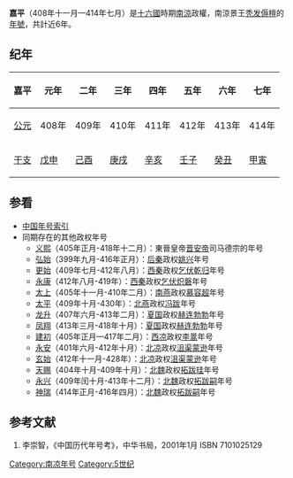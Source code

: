 {{Eranamebox|年号=嘉平
|起讫时间= 408年十一月—414年七月
|政权= 南涼
|帝王= 景王秃发傉檀
|历时= 近6年
|timeline= <timeline>
ImageSize  = width:200 height:50
PlotArea   = width:180 height:30 left:10 bottom:20
TimeAxis   = orientation:horizontal
DateFormat = yyyy
Period     = from:304 till:439
AlignBars  = early
ScaleMajor = increment:135 start:304
Colors =
  id:canvas value:rgb(1,1,0.85)
BackgroundColors = canvas:canvas
PlotData =
  width:15 color:black
  bar:era from:start till:end
  bar:era from:397 till:414 color:red
  bar:era from:402 till:414 color:green
  bar:era from:408 till:414 color:blue
</timeline>
|说明= <span style="color: blue">嘉平</span>在'''十六國'''、<span style="color: red">南涼</span>和<span style="color: green">	秃发傉檀</span>时期的位置。 
}}

'''嘉平'''（408年十一月—414年七月）是[[十六國|十六國]]時期[[南涼|南涼]]政權，南涼景王[[秃发傉檀|秃发傉檀]]的[[年號|年號]]，共計近6年。

==纪年==
{| class="wikitable" 
|-
!嘉平!!元年!!二年!!三年!!四年!!五年!!六年!!七年
|-
![[公元纪年|公元]]
|408年||409年||410年||411年||412年||413年||414年
|-
![[干支纪年|干支]]
|[[戊申|戊申]]||[[己酉|己酉]]||[[庚戌|庚戌]]||[[辛亥|辛亥]]||[[壬子|壬子]]||[[癸丑|癸丑]]||[[甲寅|甲寅]]
|}

==参看==
*[[中国年号索引|中国年号索引]]
*同期存在的其他政权年号
**[[义熙_(晋安帝)|义熙]]（405年正月-418年十二月）：東晉皇帝[[晋安帝|晋安帝]]司马德宗的年号
**[[弘始|弘始]]（399年九月-416年正月）：[[后秦|后秦]]政权[[姚兴|姚兴]]年号
**[[更始_(乞伏乾歸)|更始]]（409年七月-412年八月）：[[西秦|西秦]]政权[[乞伏乾归|乞伏乾归]]年号
**[[永康_(乞伏熾磐)|永康]]（412年八月-419年）：[[西秦|西秦]]政权[[乞伏炽磐|乞伏炽磐]]年号
**[[太上|太上]]（405年十一月-410年二月）：[[南燕_(十六國)|南燕]]政权[[慕容超|慕容超]]年号
**[[太平_(北燕)|太平]]（409年十月-430年）：[[北燕|北燕]]政权[[冯跋|冯跋]]年号
**[[龙升|龙升]]（407年六月-413年二月）：[[夏国|夏国]]政权[[赫连勃勃|赫连勃勃]]年号
**[[凤翔_(夏国)|凤翔]]（413年三月-418年十月）：[[夏国|夏国]]政权[[赫连勃勃|赫连勃勃]]年号
**[[建初_(李暠)|建初]]（405年正月—417年二月）：[[西凉|西凉]]政权[[李暠|李暠]]年号
**[[永安_(北凉)|永安]]（401年六月-412年十月）：[[北凉|北凉]]政权[[沮渠蒙逊|沮渠蒙逊]]年号
**[[玄始|玄始]]（412年十一月-428年）：[[北凉|北凉]]政权[[沮渠蒙逊|沮渠蒙逊]]年号
**[[天赐_(北魏)|天赐]]（404年十月-409年十月）：[[北魏|北魏]]政权[[拓跋珪|拓跋珪]]年号
**[[永兴_(北魏明元帝)|永兴]]（409年闰十月-413年十二月）：[[北魏|北魏]]政权[[拓跋嗣|拓跋嗣]]年号
**[[神瑞|神瑞]]（414年正月-416年四月）：[[北魏|北魏]]政权[[拓跋嗣|拓跋嗣]]年号

==参考文献==
# 李崇智，《中国历代年号考》，中华书局，2001年1月 ISBN 7101025129

{{年号|[[弘昌|弘昌]]|[[中国年号索引|南涼年号]]|無}}
{{晉十六國年號}}
[[Category:南凉年号|Category:南凉年号]]
[[Category:5世纪|Category:5世纪]]